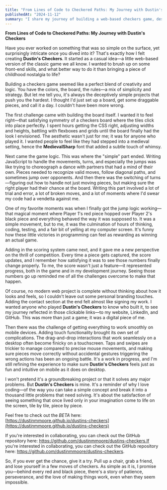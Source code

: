 ```yaml
---
title: "From Lines of Code to Checkered Paths: My Journey with Dustin's Checkers"
publishedAt: "2024-11-12"
summary: "I share my journey of building a web-based checkers game, describing the challenges I faced with creating the game logic and mobile compatibility, and the rewarding process of bringing it all to life, while inviting others to collaborate."
---
```


**From Lines of Code to Checkered Paths: My Journey with Dustin's Checkers**

Have you ever worked on something that was so simple on the surface, yet surprisingly intricate once you dived into it? That's exactly how I felt creating **Dustin's Checkers**. It started as a casual idea—a little web-based version of the classic game we all know. I wanted to brush up on some front-end skills, and what better way to do it than bringing a piece of childhood nostalgia to life?

Building a checkers game seemed like a perfect blend of creativity and logic. You have the colors, the board, the rules—a mix of simplicity and strategy. But let me tell you, it's always the deceptively simple projects that push you the hardest. I thought I'd just set up a board, get some draggable pieces, and call it a day. I couldn't have been more wrong.

The first challenge came with building the board itself. I wanted it to feel right—that satisfying symmetry of a checkers board where the tiles click into place perfectly. I spent hours getting the CSS right, adjusting widths and heights, battling with flexboxes and grids until the board finally had the look I envisioned. The aesthetic wasn't just for me; it was for anyone who played it. I wanted people to feel like they had stepped into a medieval setting, hence the **MedievalSharp** font that added a subtle touch of whimsy.

Next came the game logic. This was where the "simple" part ended. Writing JavaScript to handle the movements, turns, and especially the jumps was like trying to choreograph a dance with partners that had a mind of their own. Pieces needed to recognize valid moves, follow diagonal paths, and sometimes jump over opponents. And then there was the switching of turns—figuring out how to handle not just moving pieces, but making sure the right player had their chance at the board. Writing this part involved a lot of trial and error, a lot of broken moves, and a lot of moments where I'd swear my code had a vendetta against me.

One of my favorite moments was when I finally got the jump logic working—that magical moment where Player 1's red piece hopped over Player 2's black piece and everything behaved the way it was supposed to. It was a simple movement, but to me, it was the culmination of hours of thinking, coding, testing, and a fair bit of yelling at my computer screen. It's funny how these little victories in programming can feel as rewarding as winning an actual game.

Adding in the scoring system came next, and it gave me a new perspective on the thrill of competition. Every time a piece gets captured, the score updates, and I remember how satisfying it was to see those numbers finally change properly. To me, the score wasn't just a feature—it represented progress, both in the game and in my development journey. Seeing those numbers go up reminded me of all the challenges overcome to make that happen.

Of course, no modern web project is complete without thinking about how it looks and feels, so I couldn't leave out some personal branding touches. Adding the contact section at the end felt almost like signing my work. I wanted anyone who played **Dustin's Checkers** to know who built it, to see my journey reflected in those clickable links—to my website, LinkedIn, and GitHub. This was more than just a game; it was a digital piece of me.

Then there was the challenge of getting everything to work smoothly on mobile devices. Adding touch functionality brought its own set of complications. The drag-and-drop interactions that work seamlessly on a desktop often become finicky on a touchscreen. Taps and swipes are trickier to manage compared to precise mouse movements, and making sure pieces move correctly without accidental gestures triggering the wrong actions has been an ongoing battle. It's a work in progress, and I'm still refining the experience to make sure **Dustin's Checkers** feels just as fun and intuitive on mobile as it does on desktop. 

I won't pretend it's a groundbreaking project or that it solves any major problems. But **Dustin's Checkers** is mine. It's a reminder of why I love coding—of the way you can take a simple concept and break it into a thousand little problems that need solving. It's about the satisfaction of seeing something that once lived only in your imagination come to life on the screen, tile by tile, piece by piece.

Feel free to check out the *BETA* here: [https://dustinmmoore.github.io/dustins-checkers](https://dustinmmoore.github.io/dustins-checkers)

If you're interested in collaborating, you can check out the GitHub repository here: https://github.com/dustinmmoore/dustins-checkers.If you're interested in collaborating, you can check out the GitHub repository here: https://github.com/dustinmmoore/dustins-checkers.

So, if you ever get the chance, give it a try. Pull up a chair, grab a friend, and lose yourself in a few moves of checkers. As simple as it is, I promise you—behind every red and black piece, there's a story of patience, perseverance, and the love of making things work, even when they seem impossible.